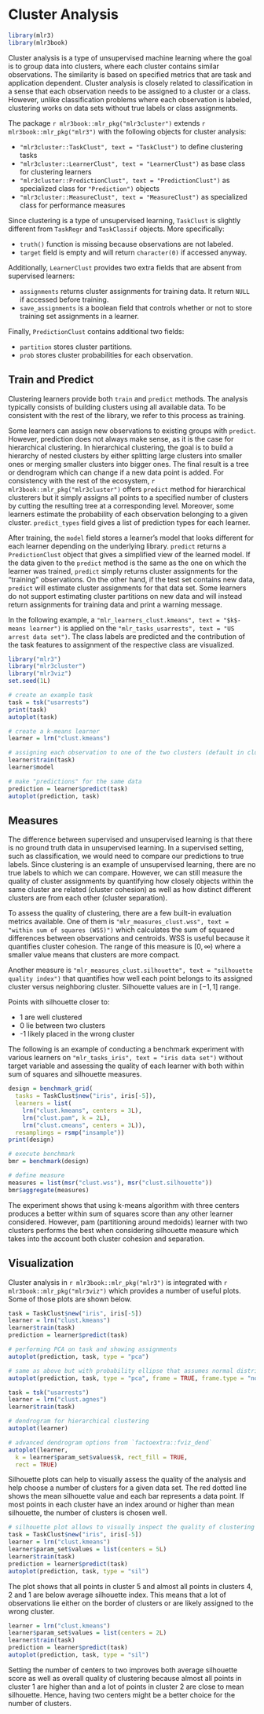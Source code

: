 # Cluster Analysis {#cluster}

```r
library(mlr3)
library(mlr3book)
```

Cluster analysis is a type of unsupervised machine learning where the goal is to group data into clusters, where each cluster contains similar observations.
The similarity is based on specified metrics that are task and application dependent.
Cluster analysis is closely related to classification in a sense that each observation needs to be assigned to a cluster or a class.
However, unlike classification problems where each observation is labeled, clustering works on data sets without true labels or class assignments.

The package `r mlr3book::mlr_pkg("mlr3cluster")` extends `r mlr3book::mlr_pkg("mlr3")` with the following objects for cluster analysis:

* `"mlr3cluster::TaskClust", text = "TaskClust")` to define clustering tasks
* `"mlr3cluster::LearnerClust", text = "LearnerClust")` as base class for clustering learners
* `"mlr3cluster::PredictionClust", text = "PredictionClust")` as specialized class for `"Prediction")` objects
* `"mlr3cluster::MeasureClust", text = "MeasureClust")` as specialized class for performance measures

Since clustering is a type of unsupervised learning, `TaskClust` is slightly different from `TaskRegr` and `TaskClassif` objects.
More specifically:

  * `truth()` function is missing because observations are not labeled.
  * `target` field is empty and will return `character(0)` if accessed anyway.

Additionally, `LearnerClust` provides two extra fields that are absent from supervised learners:

  * `assignments` returns cluster assignments for training data. It return `NULL` if accessed before training.
  * `save_assignments` is a boolean field that controls whether or not to store training set assignments in a learner.

Finally, `PredictionClust` contains additional two fields:

  * `partition` stores cluster partitions.
  * `prob` stores cluster probabilities for each observation.


## Train and Predict

Clustering learners provide both `train` and `predict` methods.
The analysis typically consists of building clusters using all available data.
To be consistent with the rest of the library, we refer to this process as training.

Some learners can assign new observations to existing groups with `predict`.
However, prediction does not always make sense, as it is the case for hierarchical clustering.
In hierarchical clustering, the goal is to build a hierarchy of nested clusters by either splitting large clusters into smaller ones or merging smaller clusters into bigger ones.
The final result is a tree or dendrogram which can change if a new data point is added.
For consistency with the rest of the ecosystem, `r mlr3book::mlr_pkg("mlr3cluster")` offers `predict` method for hierarchical clusterers but it simply assigns all points to a specified number of clusters by cutting the resulting tree at a corresponding level.
Moreover, some learners estimate the probability of each observation belonging to a given cluster.
`predict_types` field gives a list of prediction types for each learner.

After training, the `model` field stores a learner's model that looks different for each learner depending on the underlying library.
`predict` returns a `PredictionClust` object that gives a simplified view of the learned model.
If the data given to the `predict` method is the same as the one on which the learner was trained, `predict` simply returns cluster assignments for the "training" observations.
On the other hand, if the test set contains new data, `predict` will estimate cluster assignments for that data set.
Some learners do not support estimating cluster partitions on new data and will instead return assignments for training data and print a warning message.

In the following example, a `"mlr_learners_clust.kmeans", text = "$k$-means learner")` is applied on the `"mlr_tasks_usarrests", text = "US arrest data set")`.
The class labels are predicted and the contribution of the task features to assignment of the respective class are visualized.

```r
library("mlr3")
library("mlr3cluster")
library("mlr3viz")
set.seed(1L)

# create an example task
task = tsk("usarrests")
print(task)
autoplot(task)

# create a k-means learner
learner = lrn("clust.kmeans")

# assigning each observation to one of the two clusters (default in clust.kmeans)
learner$train(task)
learner$model

# make "predictions" for the same data
prediction = learner$predict(task)
autoplot(prediction, task)
```


## Measures

The difference between supervised and unsupervised learning is that there is no ground truth data in unsupervised learning.
In a supervised setting, such as classification, we would need to compare our predictions to true labels.
Since clustering is an example of unsupervised learning, there are no true labels to which we can compare.
However, we can still measure the quality of cluster assignments by quantifying how closely objects within the same cluster are related (cluster cohesion) as well as how distinct different clusters are from each other (cluster separation).

To assess the quality of clustering, there are a few built-in evaluation metrics available.
One of them is `"mlr_measures_clust.wss", text = "within sum of squares (WSS)")` which calculates the sum of squared differences between observations and centroids.
WSS is useful because it quantifies cluster cohesion.
The range of this measure is $[0, \infty)$ where a smaller value means that clusters are more compact.

Another measure is `"mlr_measures_clust.silhouette", text = "silhouette quality index")` that quantifies how well each point belongs to its assigned cluster versus neighboring cluster.
Silhouette values are in $[-1, 1]$ range.

Points with silhouette closer to:

   * 1 are well clustered
   * 0 lie between two clusters
   * -1 likely placed in the wrong cluster

The following is an example of conducting a benchmark experiment with various learners on `"mlr_tasks_iris", text = "iris data set")` without target variable and assessing the quality of each learner with both within sum of squares and silhouette measures.

```r
design = benchmark_grid(
  tasks = TaskClust$new("iris", iris[-5]),
  learners = list(
    lrn("clust.kmeans", centers = 3L),
    lrn("clust.pam", k = 2L),
    lrn("clust.cmeans", centers = 3L)),
  resamplings = rsmp("insample"))
print(design)

# execute benchmark
bmr = benchmark(design)

# define measure
measures = list(msr("clust.wss"), msr("clust.silhouette"))
bmr$aggregate(measures)
```

The experiment shows that using k-means algorithm with three centers produces a better within sum of squares score than any other learner considered. However, pam (partitioning around medoids) learner with two clusters performs the best when considering silhouette measure which takes into the account both cluster cohesion and separation.

## Visualization

Cluster analysis in `r mlr3book::mlr_pkg("mlr3")` is integrated with `r mlr3book::mlr_pkg("mlr3viz")` which provides a number of useful plots. Some of those plots are shown below.

```r
task = TaskClust$new("iris", iris[-5])
learner = lrn("clust.kmeans")
learner$train(task)
prediction = learner$predict(task)

# performing PCA on task and showing assignments
autoplot(prediction, task, type = "pca")

# same as above but with probability ellipse that assumes normal distribution
autoplot(prediction, task, type = "pca", frame = TRUE, frame.type = "norm")

task = tsk("usarrests")
learner = lrn("clust.agnes")
learner$train(task)

# dendrogram for hierarchical clustering
autoplot(learner)

# advanced dendrogram options from `factoextra::fviz_dend`
autoplot(learner,
  k = learner$param_set$values$k, rect_fill = TRUE,
  rect = TRUE)
```

Silhouette plots can help to visually assess the quality of the analysis and help choose a number of clusters for a given data set.
The red dotted line shows the mean silhouette value and each bar represents a data point.
If most points in each cluster have an index around or higher than mean silhouette, the number of clusters is chosen well.

```r
# silhouette plot allows to visually inspect the quality of clustering
task = TaskClust$new("iris", iris[-5])
learner = lrn("clust.kmeans")
learner$param_set$values = list(centers = 5L)
learner$train(task)
prediction = learner$predict(task)
autoplot(prediction, task, type = "sil")
```

The plot shows that all points in cluster 5 and almost all points in clusters 4, 2 and 1 are below average silhouette index.
This means that a lot of observations lie either on the border of clusters or are likely assigned to the wrong cluster.

```r
learner = lrn("clust.kmeans")
learner$param_set$values = list(centers = 2L)
learner$train(task)
prediction = learner$predict(task)
autoplot(prediction, task, type = "sil")
```

Setting the number of centers to two improves both average silhouette score as well as overall quality of clustering because almost all points in cluster 1 are higher than and a lot of points in cluster 2 are close to mean silhouette.
Hence, having two centers might be a better choice for the number of clusters.
